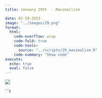 ```yaml
---
title: January 29th  - Maximailism

date: 01-29-2023
image: "../images/29.png"
format:
  html:
    code-overflow: wrap
    code-fold: true
    code-tools:
      source: "../scripts/29_maximalism.R"
    code-summary: "Show code"
execute:
  echo: true
  eval: false
---
```


![](/images/29.png){fig-alt="A generative image with multiple rainbow finger-like shapes dropping from the top and rising from the bottom on a black and white gradient and rainbow-colored polka dots." fig-align="center"}


```r

